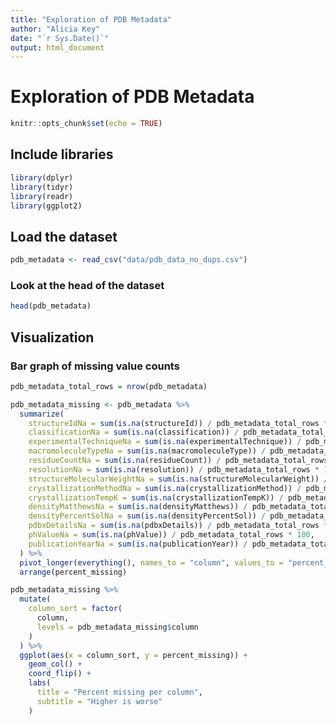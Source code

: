 ```yaml
---
title: "Exploration of PDB Metadata"
author: "Alicia Key"
date: "`r Sys.Date()`"
output: html_document
---
```


# Exploration of PDB Metadata

```r
knitr::opts_chunk$set(echo = TRUE)
```

## Include libraries

```r
library(dplyr)
library(tidyr)
library(readr)
library(ggplot2)
```

## Load the dataset

```r
pdb_metadata <- read_csv("data/pdb_data_no_dups.csv")
```

### Look at the head of the dataset

```r
head(pdb_metadata)
```

## Visualization

### Bar graph of missing value counts

```r
pdb_metadata_total_rows = nrow(pdb_metadata)

pdb_metadata_missing <- pdb_metadata %>%
  summarize(
    structureIdNa = sum(is.na(structureId)) / pdb_metadata_total_rows * 100,
    classificationNa = sum(is.na(classification)) / pdb_metadata_total_rows * 100,
    experimentalTechniqueNa = sum(is.na(experimentalTechnique)) / pdb_metadata_total_rows * 100,
    macromoleculeTypeNa = sum(is.na(macromoleculeType)) / pdb_metadata_total_rows * 100,
    residueCountNa = sum(is.na(residueCount)) / pdb_metadata_total_rows * 100,
    resolutionNa = sum(is.na(resolution)) / pdb_metadata_total_rows * 100,
    structureMolecularWeightNa = sum(is.na(structureMolecularWeight)) / pdb_metadata_total_rows * 100,
    crystallizationMethodNa = sum(is.na(crystallizationMethod)) / pdb_metadata_total_rows * 100,
    crystallizationTempK = sum(is.na(crystallizationTempK)) / pdb_metadata_total_rows * 100,
    densityMatthewsNa = sum(is.na(densityMatthews)) / pdb_metadata_total_rows * 100,
    densityPercentSolNa = sum(is.na(densityPercentSol)) / pdb_metadata_total_rows * 100,
    pdbxDetailsNa = sum(is.na(pdbxDetails)) / pdb_metadata_total_rows * 100,
    phValueNa = sum(is.na(phValue)) / pdb_metadata_total_rows * 100,
    publicationYearNa = sum(is.na(publicationYear)) / pdb_metadata_total_rows * 100
  ) %>%
  pivot_longer(everything(), names_to = "column", values_to = "percent_missing") %>%
  arrange(percent_missing)

pdb_metadata_missing %>%
  mutate(
    column_sort = factor(
      column,
      levels = pdb_metadata_missing$column
    )
  ) %>%
  ggplot(aes(x = column_sort, y = percent_missing)) +
    geom_col() +
    coord_flip() +
    labs(
      title = "Percent missing per column",
      subtitle = "Higher is worse"
    )
```
